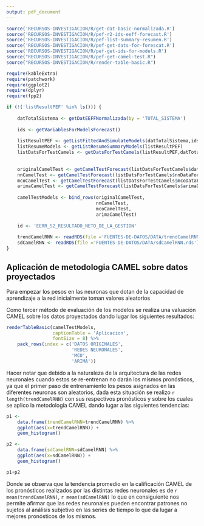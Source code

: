 ```yaml
---
output: pdf_document
---
```


```r
source('RECURSOS-INVESTIGACION/R/get-dat-basic-normalizada.R')
source('RECURSOS-INVESTIGACION/R/pef-r2-ids-eeff-forecast.R')
source('RECURSOS-INVESTIGACION/R/pef-list-summary-resumen.R')
source('RECURSOS-INVESTIGACION/R/pef-get-dats-for-forescat.R')
source('RECURSOS-INVESTIGACION/R/pef-get-ids-for-models.R')
source("RECURSOS-INVESTIGACION/R/pef-get-camel-test.R")
source("RECURSOS-INVESTIGACION/R/render-table-basic.R")

require(kableExtra)
require(patchwork)
require(ggplot2)
require(dplyr)
require(fpp2)

if (!('listResultPEF' %in% ls())) {
    
    datTotalSistema <- getDatEEFFNormalizada(by = 'TOTAL_SISTEMA')
    
    ids <- getVariablesForModelsForecast()
    
    listResultPEF <- getListFittedAndSimulateModels(datTotalSistema,ids)
    listResumeModels <- getListResumeSummaryModels(listResultPEF)
    listDatsForTestCamels <- getDatsForTestCamels(listResultPEF,datTotalSistema,12,TRUE)
    
    
    originalCamelTest <- getCamelTestForecast(listDatsForTestCamels$datCuentas)
    nnCamelTest <- getCamelTestForecast(listDatsForTestCamels$nnDataForecastCuentas)
    mcoCamelTest <- getCamelTestForecast(listDatsForTestCamels$mcoDataForecastCuentas)
    arimaCamelTest <- getCamelTestForecast(listDatsForTestCamels$arimaDataForecastCuentas)
    
    camelTestModels <- bind_rows(originalCamelTest,
                                 nnCamelTest,
                                 mcoCamelTest,
                                 arimaCamelTest)
    
    id <- 'EERR_S2_RESULTADO_NETO_DE_LA_GESTION'
    
    trendCamelRNN <- readRDS(file ='FUENTES-DE-DATOS/DATA/trendCamelRNN.rds')
    sdCamelRNN <- readRDS(file ='FUENTES-DE-DATOS/DATA/sdCamelRNN.rds')
}

```

## Aplicación de metodologia CAMEL sobre datos proyectados

Para empezar los pesos en las neuronas que dotan de la capacidad de aprendizaje a la red inicialmente toman valores aleatorios

Como tercer método de evaluación de los modelos se realiza una valuación CAMEL sobre los datos proyectados dando lugar los siguientes resultados:

```r

renderTableBasic(camelTestModels, 
                 captionTable = 'Aplicacion',
                 fontSize = 8) %>% 
    pack_rows(index = c('DATOS ORIGINALES',
                        'REDES NEURONALES',
                        'MCO',
                        'ARIMA'))
```

Hacer notar que debido a la naturaleza de la arquitectura de las redes neuronales cuando estos se re-entrenan no darán los mismos pronósticos, ya que el primer paso de entrenamiento los pesos asignados en las diferentes neuronas son aleatorios, dada esta situación se realizo `r length(trendCamelRNN)` con sus respectivos pronósticos y sobre los cuales se aplico la metodología CAMEL dando lugar a las siguientes tendencias:

```r

p1 <- 
    data.frame(trendCamelRNN=trendCamelRNN) %>% 
    ggplot(aes(x=trendCamelRNN)) + 
    geom_histogram()

p2 <- 
    data.frame(sdCamelRNN=sdCamelRNN) %>% 
    ggplot(aes(x=sdCamelRNN)) + 
    geom_histogram()

p1+p2
```


Donde se observa que la tendencia promedio en la calificación CAMEL de los pronósticos realizados por las distintas redes neuronales es de `r mean(trendCamelRNN)`, `r mean(sdCamelRNN)` lo que en consiguiente nos permite afirmar que las redes neuronales pueden encontrar patrones no sujetos al análisis subjetivo en las series de tiempo lo que da lugar a mejores pronósticos de los mismos.


